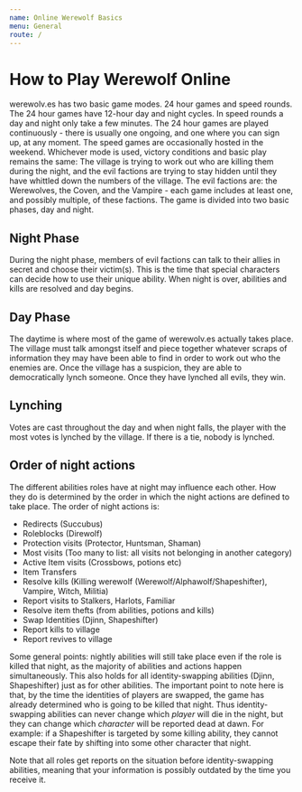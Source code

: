 ```yaml
---
name: Online Werewolf Basics
menu: General
route: /
---
```


# How to Play Werewolf Online

werewolv.es has two basic game modes. 24 hour games and speed rounds.
The 24 hour games have 12-hour day and night cycles. In speed rounds a
day and night only take a few minutes. The 24 hour games are played
continuously - there is usually one ongoing, and one where you can sign
up, at any moment. The speed games are occasionally hosted in the
weekend. Whichever mode is used, victory conditions and basic play
remains the same: The village is trying to work out who are killing them
during the night, and the evil factions are trying to stay hidden until
they have whittled down the numbers of the village. The evil factions
are: the Werewolves, the Coven, and the Vampire - each game includes at
least one, and possibly multiple, of these factions. The game is divided
into two basic phases, day and night.

## Night Phase

During the night phase, members of evil factions can talk to their
allies in secret and choose their victim(s). This is the time that
special characters can decide how to use their unique ability. When
night is over, abilities and kills are resolved and day begins.

## Day Phase

The daytime is where most of the game of werewolv.es actually takes
place. The village must talk amongst itself and piece together whatever
scraps of information they may have been able to find in order to work
out who the enemies are. Once the village has a suspicion, they are able
to democratically lynch someone. Once they have lynched all evils, they
win.

## Lynching

Votes are cast throughout the day and when night falls, the player with
the most votes is lynched by the village. If there is a tie, nobody is
lynched.

## Order of night actions

The different abilities roles have at night may influence each other.
How they do is determined by the order in which the night actions are
defined to take place. The order of night actions is:

  - Redirects (Succubus)
  - Roleblocks (Direwolf)
  - Protection visits (Protector, Huntsman, Shaman)
  - Most visits (Too many to list: all visits not belonging in another
    category)
  - Active Item visits (Crossbows, potions etc)
  - Item Transfers
  - Resolve kills (Killing werewolf (Werewolf/Alphawolf/Shapeshifter),
    Vampire, Witch, Militia)
  - Report visits to Stalkers, Harlots, Familiar
  - Resolve item thefts (from abilities, potions and kills)
  - Swap Identities (Djinn, Shapeshifter)
  - Report kills to village
  - Report revives to village

Some general points: nightly abilities will still take place even if the
role is killed that night, as the majority of abilities and actions
happen simultaneously. This also holds for all identity-swapping
abilities (Djinn, Shapeshifter) just as for other abilities. The
important point to note here is that, by the time the identities of
players are swapped, the game has already determined who is going to be
killed that night. Thus identity-swapping abilities can never change
which *player* will die in the night, but they can change which
*character* will be reported dead at dawn. For example: if a
Shapeshifter is targeted by some killing ability, they cannot escape
their fate by shifting into some other character that night.

Note that all roles get reports on the situation before
identity-swapping abilities, meaning that your information is possibly
outdated by the time you receive it.
